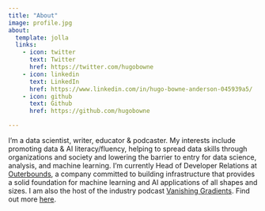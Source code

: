 ```yaml
---
title: "About"
image: profile.jpg
about:
  template: jolla
  links:
    - icon: twitter
      text: Twitter
      href: https://twitter.com/hugobowne
    - icon: linkedin
      text: LinkedIn
      href: https://www.linkedin.com/in/hugo-bowne-anderson-045939a5/
    - icon: github
      text: Github
      href: https://github.com/hugobowne

---
```


I'm a data scientist, writer, educator & podcaster. My interests include promoting data & AI literacy/fluency, helping to spread data skills through organizations and society and lowering the barrier to entry for data science, analysis, and machine learning. I'm currently Head of Developer Relations at [Outerbounds](https://outerbounds.com/), a company committed to building infrastructure that provides a solid foundation for machine learning and AI applications of all shapes and sizes. I am also the host of the industry podcast [Vanishing Gradients](https://vanishinggradients.fireside.fm/). Find out more [here](https://hugobowne.github.io/).
